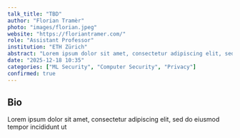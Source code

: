 ```yaml
---
talk_title: "TBD"
author: "Florian Tramèr"
photo: "images/florian.jpeg"
website: "https://floriantramer.com/"
role: "Assistant Professor"
institution: "ETH Zürich"
abstract: "Lorem ipsum dolor sit amet, consectetur adipiscing elit, sed do eiusmod tempor incididunt ut"
date: "2025-12-18 10:35"
categories: ["ML Security", "Computer Security", "Privacy"]
confirmed: true
---
```


## Bio
Lorem ipsum dolor sit amet, consectetur adipiscing elit, sed do eiusmod tempor incididunt ut